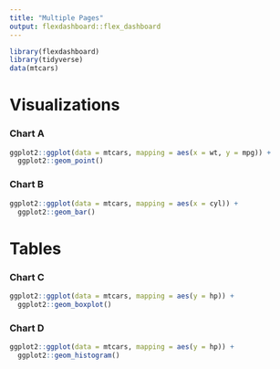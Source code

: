 ```yaml
---
title: "Multiple Pages"
output: flexdashboard::flex_dashboard
---
```

  
```r
library(flexdashboard)
library(tidyverse)
data(mtcars)

```

Visualizations {data-icon="fa-signal"}
=====================================
  
### Chart A
  
```r
ggplot2::ggplot(data = mtcars, mapping = aes(x = wt, y = mpg)) +
  ggplot2::geom_point()

```


### Chart B

```r
ggplot2::ggplot(data = mtcars, mapping = aes(x = cyl)) +
  ggplot2::geom_bar()


```


Tables {data-icon="fa-table"}
=====================================
  
  
  
### Chart C
  
```r
ggplot2::ggplot(data = mtcars, mapping = aes(y = hp)) +
  ggplot2::geom_boxplot()

```

### Chart D

```r
ggplot2::ggplot(data = mtcars, mapping = aes(y = hp)) +
  ggplot2::geom_histogram()


```


